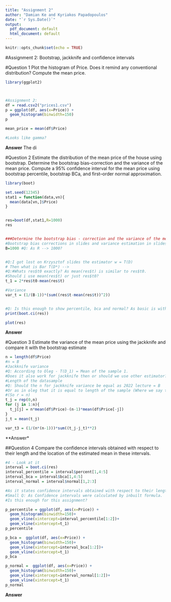 ```yaml
---
title: "Assignment 2"
author: "Damian Ke and Kyriakos Papadopoulos"
date: "`r Sys.Date()`"
output:
  pdf_document: default
  html_document: default
---
```


```r
knitr::opts_chunk$set(echo = TRUE)
```

#Assignment 2: Bootstrap, jackknife and confidence intervals

#Question 1
Plot the histogram of Price. Does it remind any conventional distribution? Compute the
mean price.
```r
library(ggplot2)



#Assignment 2:
df = read.csv2("prices1.csv")
p = ggplot(df, aes(x=Price)) +
  geom_histogram(binwidth=150)
p

mean_price = mean(df$Price)

#Looks like gamma?


```

**Answer**
The di

#Question 2
Estimate the distribution of the mean price of the house using bootstrap. Determine the
bootstrap bias–correction and the variance of the mean price. Compute a 95% confidence
interval for the mean price using bootstrap percentile, bootstrap BCa, and first–order
normal approximation.
```r
library(boot)

set.seed(12345)
stat1 = function(data,vn){
  mean(data[vn,]$Price)
}


res=boot(df,stat1,R=1000)
res


###Determine the bootstrap bias - correction and the variance of the mean price.
#Bootstrap bias corrections in slides and variance estimation in slides.
B=1000 #Q: As R --> 1000?


#Q:I got lost on Krzysztof slides the estimator w = T(D)
# Then what is Bar T(D*) -->
#Q:#Whats res$t0 exactly? As mean(res$t) is similar to res$t0.
#Should i use mean(res$t) or just res$t0?
t_1 = 2*res$t0-mean(res$t)

#Variance
var_t = (1/(B-1))*(sum((res$t-mean(res$t))^2))


#Q: Is this enough to show percentile, bca and normal? As basic is within?
print(boot.ci(res))

plot(res)

```

**Answer**

#Question 3
Estimate the variance of the mean price using the jackknife and compare it with the
bootstrap estimate

```r
n = length(df$Price)
#n = B
#Jackknife variance
#Q: According to Oleg - T(D_1) = Mean of the sample 1. 
#Does it also work for jackknife then or should we use other estimator?
#Length of the datasample
#Q: Should the n for jackknife variance be equal as 2022 lecture = B
#Or as in oleg that it is equal to length of the sample (Where we say that k =1)
#(So r = n)
t_j = rep(0,n)
for (j in 1:n){
  t_j[j] = n*mean(df$Price)-(n-1)*mean(df$Price[-j])
}
j_t = mean(t_j)

var_t3 = (1/(n*(n-1)))*sum((t_j-j_t)**2)


```

**Answer*


##Question 4
Compare the confidence intervals obtained with respect to their length and the location of
the estimated mean in these intervals.
```r
#4 - Look at it
interval = boot.ci(res)
interval_percentile = interval$percent[1,4:5]
interval_bca = interval$bca[1,4:5]
interval_normal = interval$normal[1,2:3]

#As it states confidence intervals obtained with respect to their length.
#Small Q: As Confidence intervals were calculated by inbuilt formula.
#Is this enough for this assignment?

p_percentile = ggplot(df, aes(x=Price)) +
  geom_histogram(binwidth=150)+
  geom_vline(xintercept=interval_percentile[1:2])+
  geom_vline(xintercept=t_1)
p_percentile

p_bca =  ggplot(df, aes(x=Price)) +
  geom_histogram(binwidth=150)+
  geom_vline(xintercept=interval_bca[1:2])+
  geom_vline(xintercept=t_1)
p_bca

p_normal =  ggplot(df, aes(x=Price)) +
  geom_histogram(binwidth=150)+
  geom_vline(xintercept=interval_normal[1:2])+
  geom_vline(xintercept=t_1)
p_normal


```

**Answer**


